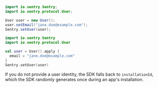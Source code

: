 ```java
import io.sentry.Sentry;
import io.sentry.protocol.User;

User user = new User();
user.setEmail("jane.doe@example.com");
Sentry.setUser(user);
```

```kotlin
import io.sentry.Sentry
import io.sentry.protocol.User

val user = User().apply {
  email = "jane.doe@example.com"
}
Sentry.setUser(user)
```

<Note>

If you do not provide a user identity, the SDK falls back to `installationId`, which the SDK randomly generates once during an app's installation.

</Note>

